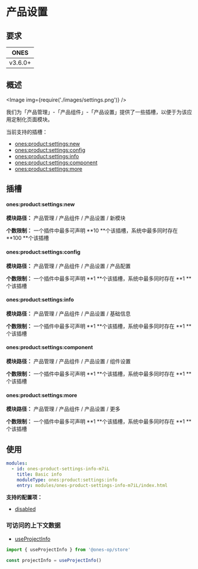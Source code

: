 
# 产品设置

## 要求

| **ONES** |
| :------: |
| v3.6.0+  |

## 概述

<Image img={require('./images/settings.png')} />

我们为「产品管理」-「产品组件」-「产品设置」提供了一些插槽，以便于为该应用定制化页面模块。

当前支持的插槽：

- [ones:product:settings:new](#onesproductsettingsnew)
- [ones:product:settings:config](#onesproductsettingsconfig)
- [ones:product:settings:info](#onesproductsettingsinfo)
- [ones:product:settings:component](#onesproductsettingscomponent)
- [ones:product:settings:more](#onesproductsettingsmore)

## 插槽

#### ones:product:settings:new

**模块路径：** 产品管理 / 产品组件 / 产品设置 / 新模块

**个数限制：** 一个插件中最多可声明 **10 **个该插槽，系统中最多同时存在 **100 **个该插槽

#### ones:product:settings:config

**模块路径：** 产品管理 / 产品组件 / 产品设置 / 产品配置

**个数限制：** 一个插件中最多可声明 **1 **个该插槽，系统中最多同时存在 **1 **个该插槽

#### ones:product:settings:info

**模块路径：** 产品管理 / 产品组件 / 产品设置 / 基础信息

**个数限制：** 一个插件中最多可声明 **1 **个该插槽，系统中最多同时存在 **1 **个该插槽

#### ones:product:settings:component

**模块路径：** 产品管理 / 产品组件 / 产品设置 / 组件设置

**个数限制：** 一个插件中最多可声明 **1 **个该插槽，系统中最多同时存在 **1 **个该插槽

#### ones:product:settings:more

**模块路径：** 产品管理 / 产品组件 / 产品设置 / 更多

**个数限制：** 一个插件中最多可声明 **1 **个该插槽，系统中最多同时存在 **1 **个该插槽

## 使用

```yaml
modules:
  - id: ones-product-settings-info-m7iL
    title: Basic info
    moduleType: ones:product:settings:info
    entry: modules/ones-product-settings-info-m7iL/index.html
```

**支持的配置项：**

- [disabled](../../../../../../reference/config/plugin.md#disabled)

### 可访问的上下文数据

- [useProjectInfo](../../../../../../reference/packages/store/store.md#useProjectInfo)

```ts
import { useProjectInfo } from '@ones-op/store'

const projectInfo = useProjectInfo()
```
